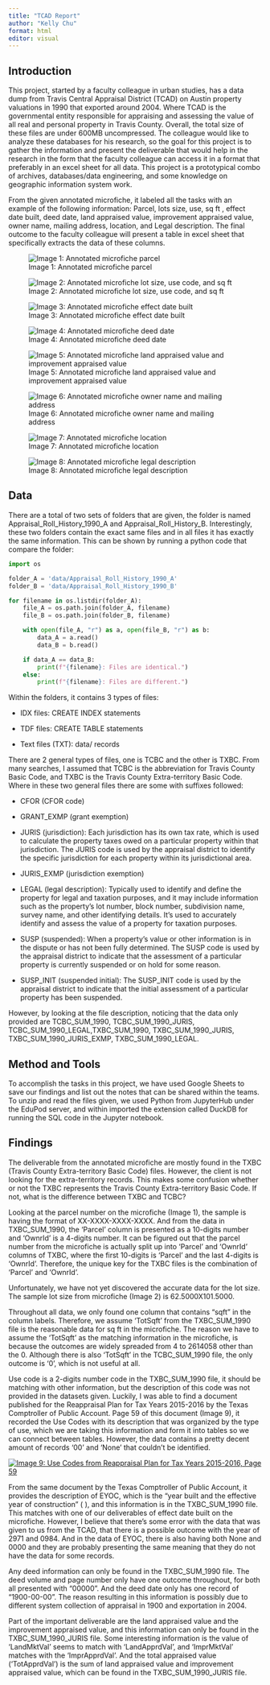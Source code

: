 ```yaml
---
title: "TCAD Report"
author: "Kelly Chu"
format: html
editor: visual
---
```


## Introduction

This project, started by a faculty colleague in urban studies, has a data dump from Travis Central Appraisal District (TCAD) on Austin property valuations in 1990 that exported around 2004. Where TCAD is the governmental entity responsible for appraising and assessing the value of all real and personal property in Travis County. Overall, the total size of these files are under 600MB uncompressed. The colleague would like to analyze these databases for his research, so the goal for this project is to gather the information and present the deliverable that would help in the research in the form that the faculty colleague can access it in a format that preferably in an excel sheet for all data. This project is a prototypical combo of archives, databases/data engineering, and some knowledge on geographic information system work.

From the given annotated microfiche, it labeled all the tasks with an example of the following information: Parcel, lots size, use, sq ft , effect date built, deed date, land appraised value, improvement appraised value, owner name, mailing address, location, and Legal description. The final outcome to the faculty colleague will present a table in excel sheet that specifically extracts the data of these columns.

![Image 1: Annotated microfiche parcel](Microfiche_images/Parcel%20Number.png)

![Image 2: Annotated microfiche lot size, use code, and sq ft](Microfiche_images/Lot%20size.png)

![Image 3: Annotated microfiche effect date built](Microfiche_images/EYOC.png)

![Image 4: Annotated microfiche deed date](Microfiche_images/Deed%20date.png)

![Image 5: Annotated microfiche land appraised value and improvement appraised value](Microfiche_images/Appr_value%20and%20Impr_value.png)

![Image 6: Annotated microfiche owner name and mailing address](Microfiche_images/name%20and%20mailing.png)

![Image 7: Annotated microfiche location](Microfiche_images/Location.png)

![Image 8: Annotated microfiche legal description](Microfiche_images/Legal%20description.png)

## Data

There are a total of two sets of folders that are given, the folder is named Appraisal_Roll_History_1990_A and Appraisal_Roll_History_B. Interestingly, these two folders contain the exact same files and in all files it has exactly the same information. This can be shown by running a python code that compare the folder:

```python
import os

folder_A = 'data/Appraisal_Roll_History_1990_A'
folder_B = 'data/Appraisal_Roll_History_1990_B'

for filename in os.listdir(folder_A):
    file_A = os.path.join(folder_A, filename)
    file_B = os.path.join(folder_B, filename)

    with open(file_A, "r") as a, open(file_B, "r") as b:
        data_A = a.read()
        data_B = b.read()

    if data_A == data_B:
        print(f"{filename}: Files are identical.")
    else:
        print(f"{filename}: Files are different.")
```

Within the folders, it contains 3 types of files:

-   IDX files: CREATE INDEX statements

-   TDF files: CREATE TABLE statements

-   Text files (TXT): data/ records

There are 2 general types of files, one is TCBC and the other is TXBC. From many searches, I assumed that TCBC is the abbreviation for Travis County Basic Code, and TXBC is the Travis County Extra-territory Basic Code. Where in these two general files there are some with suffixes followed:

-   CFOR (CFOR code)

-   GRANT_EXMP (grant exemption)

-   JURIS (jurisdiction): Each jurisdiction has its own tax rate, which is used to calculate the property taxes owed on a particular property within that jurisdiction. The JURIS code is used by the appraisal district to identify the specific jurisdiction for each property within its jurisdictional area.

-   JURIS_EXMP (jurisdiction exemption)

-   LEGAL (legal description): Typically used to identify and define the property for legal and taxation purposes, and it may include information such as the property's lot number, block number, subdivision name, survey name, and other identifying details. It's used to accurately identify and assess the value of a property for taxation purposes.

-   SUSP (suspended): When a property's value or other information is in the dispute or has not been fully determined. The SUSP code is used by the appraisal district to indicate that the assessment of a particular property is currently suspended or on hold for some reason.

-   SUSP_INIT (suspended initial): The SUSP_INIT code is used by the appraisal district to indicate that the initial assessment of a particular property has been suspended.

However, by looking at the file description, noticing that the data only provided are TCBC_SUM_1990, TCBC_SUM_1990_JURIS, TCBC_SUM_1990_LEGAL,TXBC_SUM_1990, TXBC_SUM_1990_JURIS, TXBC_SUM_1990_JURIS_EXMP, TXBC_SUM_1990_LEGAL.

## Method and Tools

To accomplish the tasks in this project, we have used Google Sheets to save our findings and list out the notes that can be shared within the teams. To unzip and read the files given, we used Python from JupyterHub under the EduPod server, and within imported the extension called DuckDB for running the SQL code in the Jupyter notebook.

## Findings

The deliverable from the annotated microfiche are mostly found in the TXBC (Travis County Extra-territory Basic Code) files. However, the client is not looking for the extra-territory records. This makes some confusion whether or not the TXBC represents the Travis County Extra-territory Basic Code. If not, what is the difference between TXBC and TCBC?

Looking at the parcel number on the microfiche (Image 1), the sample is having the format of XX-XXXX-XXXX-XXXX. And from the data in TXBC_SUM_1990, the 'Parcel' column is presented as a 10-digits number and 'OwnrId' is a 4-digits number. It can be figured out that the parcel number from the microfiche is actually split up into 'Parcel' and 'OwnrId' columns of TXBC, where the first 10-digits is 'Parcel' and the last 4-digits is 'OwnrId'. Therefore, the unique key for the TXBC files is the combination of 'Parcel' and 'OwnrId'.

Unfortunately, we have not yet discovered the accurate data for the lot size. The sample lot size from microfiche (Image 2) is 62.5000X101.5000.

Throughout all data, we only found one column that contains "sqft" in the column labels. Therefore, we assume 'TotSqft' from the TXBC_SUM_1990 file is the reasonable data for sq ft in the microfiche. The reason we have to assume the 'TotSqft' as the matching information in the microfiche, is because the outcomes are widely spreaded from 4 to 2614058 other than the 0. Although there is also 'TotSqft' in the TCBC_SUM_1990 file, the only outcome is '0', which is not useful at all.

Use code is a 2-digits number code in the TXBC_SUM_1990 file, it should be matching with other information, but the description of this code was not provided in the datasets given. Luckily, I was able to find a document published for the Reappraisal Plan for Tax Years 2015-2016 by the Texas Comptroller of Public Account. Page 59 of this document (Image 9), it recorded the Use Codes with its description that was organized by the type of use, which we are taking this information and form it into tables so we can connect between tables. However, the data contains a pretty decent amount of records '00' and 'None' that couldn't be identified.

[![Image 9: Use Codes from Reappraisal Plan for Tax Years 2015-2016, Page 59](Microfiche_images/Use%20code%20image.png)](https://comptroller.texas.gov/taxes/property-tax/reappraisals/)

From the same document by the Texas Comptroller of Public Account, it provides the description of EYOC, which is the "year built and the effective year of construction" ( ), and this information is in the TXBC_SUM_1990 file. This matches with one of our deliverables of effect date built on the microfiche. However, I believe that there's some error with the data that was given to us from the TCAD, that there is a possible outcome with the year of 2971 and 0984. And in the data of EYOC, there is also having both None and 0000 and they are probably presenting the same meaning that they do not have the data for some records.

Any deed information can only be found in the TXBC_SUM_1990 file. The deed volume and page number only have one outcome throughout, for both all presented with "00000". And the deed date only has one record of "1900-00-00". The reason resulting in this information is possibly due to different system collection of appraisal in 1900 and exportation in 2004.

Part of the important deliverable are the land appraised value and the improvement appraised value, and this information can only be found in the TXBC_SUM_1990_JURIS file. Some interesting information is the value of 'LandMktVal' seems to match with 'LandApprdVal', and 'ImprMktVal' matches with the 'ImprApprdVal'. And the total appraised value ('TotApprdVal') is the sum of land appraised value and improvement appraised value, which can be found in the TXBC_SUM_1990_JURIS file. 

